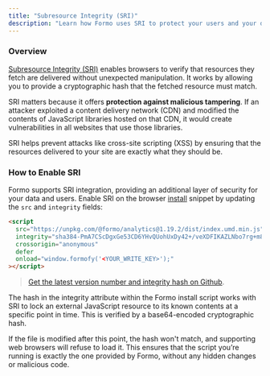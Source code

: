 ```yaml
---
title: "Subresource Integrity (SRI)"
description: "Learn how Formo uses SRI to protect your users and your data. SRI helps prevent attacks like cross-site scripting (XSS) and NPM hijacking."
---
```


### Overview

[Subresource Integrity (SRI)](https://developer.mozilla.org/en-US/docs/Web/Security/Practical_implementation_guides/SRI) enables browsers to verify that resources they fetch are delivered without unexpected manipulation. It works by allowing you to provide a cryptographic hash that the fetched resource must match.

SRI matters because it offers **protection against malicious tampering**.
If an attacker exploited a content delivery network (CDN) and modified the contents of JavaScript libraries hosted on that CDN, it would create vulnerabilities in all websites that use those libraries.

SRI helps prevent attacks like cross-site scripting (XSS) by ensuring that the resources delivered to your site are exactly what they should be.

### How to Enable SRI

Formo supports SRI integration, providing an additional layer of security for your data and users.
Enable SRI on the browser [install](/install) snippet by updating the `src` and `integrity` fields:

```html
<script
  src="https://unpkg.com/@formo/analytics@1.19.2/dist/index.umd.min.js"
  integrity="sha384-PmA7CScDgxGe53CD6YHvQUohUxDy42+/veXDFIKAZLNbo7rg+m8LOqJ6t0D4xyF3"
  crossorigin="anonymous"
  defer
  onload="window.formofy('<YOUR_WRITE_KEY>');"
></script>
```

> [Get the latest version number and integrity hash on Github](https://github.com/getformo/sdk/releases).

The hash in the integrity attribute within the Formo install script works with SRI to lock an external JavaScript resource to its known contents at a specific point in time. This is verified by a base64-encoded cryptographic hash.

If the file is modified after this point, the hash won't match, and supporting web browsers will refuse to load it. This ensures that the script you’re running is exactly the one provided by Formo, without any hidden changes or malicious code.
